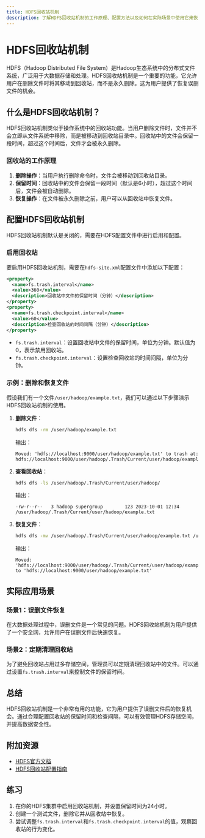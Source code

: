 ```yaml
---
title: HDFS回收站机制
description: 了解HDFS回收站机制的工作原理、配置方法以及如何在实际场景中使用它来恢复误删的文件。
---
```


# HDFS回收站机制

HDFS（Hadoop Distributed File System）是Hadoop生态系统中的分布式文件系统，广泛用于大数据存储和处理。HDFS回收站机制是一个重要的功能，它允许用户在删除文件时将其移动到回收站，而不是永久删除。这为用户提供了恢复误删文件的机会。

## 什么是HDFS回收站机制？

HDFS回收站机制类似于操作系统中的回收站功能。当用户删除文件时，文件并不会立即从文件系统中移除，而是被移动到回收站目录中。回收站中的文件会保留一段时间，超过这个时间后，文件才会被永久删除。

### 回收站的工作原理

1. **删除操作**：当用户执行删除命令时，文件会被移动到回收站目录。
2. **保留时间**：回收站中的文件会保留一段时间（默认是6小时），超过这个时间后，文件会被自动删除。
3. **恢复操作**：在文件被永久删除之前，用户可以从回收站中恢复文件。

## 配置HDFS回收站机制

HDFS回收站机制默认是关闭的，需要在HDFS配置文件中进行启用和配置。

### 启用回收站

要启用HDFS回收站机制，需要在`hdfs-site.xml`配置文件中添加以下配置：

```xml
<property>
  <name>fs.trash.interval</name>
  <value>360</value>
  <description>回收站中文件的保留时间（分钟）</description>
</property>
<property>
  <name>fs.trash.checkpoint.interval</name>
  <value>60</value>
  <description>检查回收站的时间间隔（分钟）</description>
</property>
```

- `fs.trash.interval`：设置回收站中文件的保留时间，单位为分钟。默认值为0，表示禁用回收站。
- `fs.trash.checkpoint.interval`：设置检查回收站的时间间隔，单位为分钟。

### 示例：删除和恢复文件

假设我们有一个文件`/user/hadoop/example.txt`，我们可以通过以下步骤演示HDFS回收站机制的使用。

1. **删除文件**：

   ```bash
   hdfs dfs -rm /user/hadoop/example.txt
   ```

   输出：

   ```
   Moved: 'hdfs://localhost:9000/user/hadoop/example.txt' to trash at: hdfs://localhost:9000/user/hadoop/.Trash/Current/user/hadoop/example.txt
   ```

2. **查看回收站**：

   ```bash
   hdfs dfs -ls /user/hadoop/.Trash/Current/user/hadoop/
   ```

   输出：

   ```
   -rw-r--r--   3 hadoop supergroup        123 2023-10-01 12:34 /user/hadoop/.Trash/Current/user/hadoop/example.txt
   ```

3. **恢复文件**：

   ```bash
   hdfs dfs -mv /user/hadoop/.Trash/Current/user/hadoop/example.txt /user/hadoop/example.txt
   ```

   输出：

   ```
   Moved: 'hdfs://localhost:9000/user/hadoop/.Trash/Current/user/hadoop/example.txt' to 'hdfs://localhost:9000/user/hadoop/example.txt'
   ```

## 实际应用场景

### 场景1：误删文件恢复

在大数据处理过程中，误删文件是一个常见的问题。HDFS回收站机制为用户提供了一个安全网，允许用户在误删文件后快速恢复。

### 场景2：定期清理回收站

为了避免回收站占用过多存储空间，管理员可以定期清理回收站中的文件。可以通过设置`fs.trash.interval`来控制文件的保留时间。

## 总结

HDFS回收站机制是一个非常有用的功能，它为用户提供了误删文件后的恢复机会。通过合理配置回收站的保留时间和检查间隔，可以有效管理HDFS存储空间，并提高数据安全性。

## 附加资源

- [HDFS官方文档](https://hadoop.apache.org/docs/stable/hadoop-project-dist/hadoop-hdfs/HdfsDesign.html)
- [HDFS回收站配置指南](https://hadoop.apache.org/docs/stable/hadoop-project-dist/hadoop-hdfs/HdfsUserGuide.html#Trash)

## 练习

1. 在你的HDFS集群中启用回收站机制，并设置保留时间为24小时。
2. 创建一个测试文件，删除它并从回收站中恢复。
3. 尝试调整`fs.trash.interval`和`fs.trash.checkpoint.interval`的值，观察回收站的行为变化。
